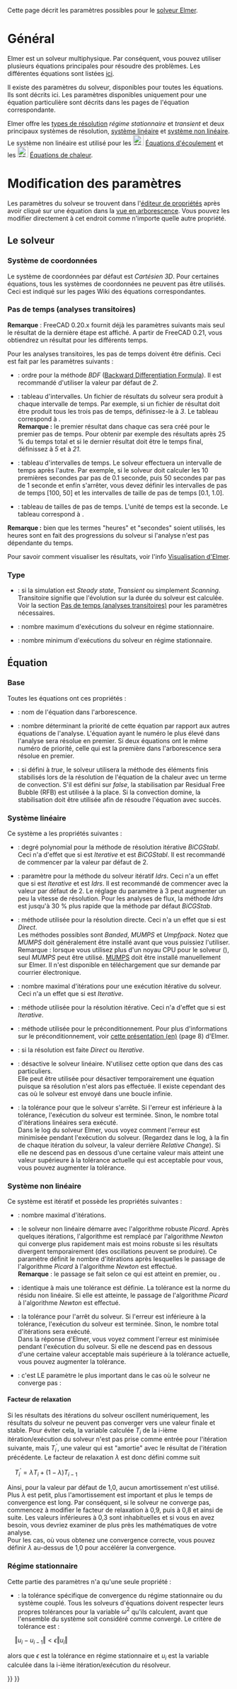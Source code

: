 <languages/>
{{TOCright}}

Cette page décrit les paramètres possibles pour le [[FEM_SolverElmer/fr|solveur Elmer]].

<span id="General"></span>
=Général=

Elmer est un solveur multiphysique. Par conséquent, vous pouvez utiliser plusieurs équations principales pour résoudre des problèmes. Les différentes équations sont listées [[FEM_SolverElmer/fr#A_propos_des_.C3.A9quations|ici]].

Il existe des paramètres du solveur, disponibles pour toutes les équations. Ils sont décrits ici. Les paramètres disponibles uniquement pour une équation particulière sont décrits dans les pages de l'équation correspondante.

Elmer offre les [[#Type|types de résolution]] ''régime stationnaire'' et ''transient'' et deux principaux systèmes de résolution, [[#Syst.C3.A8me_lin.C3.A9aire|système linéaire]] et [[#Syst.C3.A8me_non_lin.C3.A9aire|système non linéaire]]. Le système non linéaire est utilisé pour les [[Image:FEM_EquationFlow.svg|24px]] [[FEM_EquationFlow/fr|Équations d'écoulement]] et les [[Image:FEM_EquationHeat.svg|24px]] [[FEM_EquationHeat/fr|Équations de chaleur]].

<span id="Editing_Settings"></span>
=Modification des paramètres=

Les paramètres du solveur se trouvent dans l'[[Property_editor/fr|éditeur de propriétés]] après avoir cliqué sur une équation dans la [[Tree_view/fr|vue en arborescence]]. Vous pouvez les modifier directement à cet endroit comme n'importe quelle autre propriété.

<span id="Solver"></span>
==Le solveur==

<span id="Coordinate_System"></span>
===Système de coordonnées===

Le système de coordonnées par défaut est ''Cartésien 3D''. Pour certaines équations, tous les systèmes de coordonnées ne peuvent pas être utilisés. Ceci est indiqué sur les pages Wiki des équations correspondantes.

<span id="Timestepping_(transient_analyses)"></span>
===Pas de temps (analyses transitoires)===

'''Remarque''' : FreeCAD 0.20.x fournit déjà les paramètres suivants mais seul le résultat de la dernière étape est affiché. A partir de FreeCAD 0.21, vous obtiendrez un résultat pour les différents temps.

Pour les analyses transitoires, les pas de temps doivent être définis. Ceci est fait par les paramètres suivants :

* {{PropertyData|BDFOrder}} : ordre pour la méthode ''BDF'' ([https://en.wikipedia.org/wiki/Backward_differentiation_formula Backward Differentiation Formula]). Il est recommandé d'utiliser la valeur par défaut de ''2''.
* {{PropertyData|Output Intervals}} : tableau d'intervalles. Un fichier de résultats du solveur sera produit à chaque intervalle de temps. Par exemple, si un fichier de résultat doit être produit tous les trois pas de temps, définissez-le à ''3''. Le tableau correspond à {{PropertyData|Timestep Intervals}}.</br>'''Remarque :''' le premier résultat dans chaque cas sera créé pour le premier pas de temps. Pour obtenir par exemple des résultats après 25 % du temps total et si le dernier résultat doit être le temps final, définissez {{PropertyData|Output Intervals}} à ''5'' et {{PropertyData|Timestep Intervals}} à ''21''. {{Version/fr|0.21}}
* {{PropertyData|Timestep Intervals}} : tableau d'intervalles de temps. Le solveur effectuera un intervalle de temps après l'autre. Par exemple, si le solveur doit calculer les 10 premières secondes par pas de 0.1 seconde, puis 50 secondes par pas de 1 seconde et enfin s'arrêter, vous devez définir les intervalles de pas de temps [100, 50] et les intervalles de taille de pas de temps [0.1, 1.0].
* {{PropertyData|Timestep Sizes}} : tableau de tailles de pas de temps. L'unité de temps est la seconde. Le tableau correspond à {{PropertyData|Timestep Intervals}}.

'''Remarque :''' bien que les termes "heures" et "secondes" soient utilisés, les heures sont en fait des progressions du solveur si l'analyse n'est pas dépendante du temps.

Pour savoir comment visualiser les résultats, voir l'info [[FEM_SolverElmer/fr#Visualisation|Visualisation d'Elmer]].

===Type===

* {{PropertyData|Simulation type}} : si la simulation est ''Steady state'', ''Transient'' ou simplement ''Scanning''. Transitoire signifie que l'évolution sur la durée du solveur est calculée. Voir la section [[#Pas_de_temps_(analyses_transitoires)|Pas de temps (analyses transitoires)]] pour les paramètres nécessaires.
* {{PropertyData|Steady State Max Iterations}} : nombre maximum d'exécutions du solveur en régime stationnaire.
* {{PropertyData|Steady State Min Iterations}} : nombre minimum d'exécutions du solveur en régime stationnaire.

<span id="Equation"></span>
==Équation==

===Base===

Toutes les équations ont ces propriétés :
* {{PropertyData|Label}} : nom de l'équation dans l'arborescence.
* {{PropertyData|Priority}} : nombre déterminant la priorité de cette équation par rapport aux autres équations de l'analyse. L'équation ayant le numéro le plus élevé dans l'analyse sera résolue en premier. Si deux équations ont le même numéro de priorité, celle qui est la première dans l'arborescence sera résolue en premier.
* {{PropertyData|Stabilize}} : si défini à ''true'', le solveur utilisera la méthode des éléments finis stabilisés lors de la résolution de l'équation de la chaleur avec un terme de convection. S'il est défini sur ''false'', la stabilisation par Residual Free Bubble (RFB) est utilisée à la place. Si la convection domine, la stabilisation doit être utilisée afin de résoudre l'équation avec succès.

<span id="Linear_System"></span>
===Système linéaire===

Ce système a les propriétés suivantes :
* {{PropertyData|BiCGstabl Degree}} : degré polynomial pour la méthode de résolution itérative ''BiCGStabl''. Ceci n'a d'effet que si {{PropertyData|Linear Solver Type}} est ''Iterative'' et {{PropertyData|Linear Iterative Method}} est ''BiCGStabl''. Il est recommandé de commencer par la valeur par défaut de 2.
* {{PropertyData|Idrs Parameter}} : paramètre pour la méthode du solveur itératif ''Idrs''. Ceci n'a un effet que si {{PropertyData|Linear Solver Type}} est ''Iterative'' et {{PropertyData|Linear Iterative Method}} est ''Idrs''. Il est recommandé de commencer avec la valeur par défaut de 2. Le réglage du paramètre à 3 peut augmenter un peu la vitesse de résolution. Pour les analyses de flux, la méthode ''Idrs'' est jusqu'à 30&nbsp;% plus rapide que la méthode par défaut ''BiCGStab''.
* {{PropertyData|Linear Direct Method}} : méthode utilisée pour la résolution directe. Ceci n'a un effet que si {{PropertyData|Linear Solver Type}} est ''Direct''.</br>Les méthodes possibles sont ''Banded'', ''MUMPS'' et ''Umpfpack''. Notez que ''MUMPS'' doit généralement être installé avant que vous puissiez l'utiliser.</br>Remarque : lorsque vous utilisez plus d'un noyau CPU pour le solveur ({{Version/fr|0.21}}), seul ''MUMPS'' peut être utilisé. [https://mumps-solver.org/ MUMPS] doit être installé manuellement sur Elmer. Il n'est disponible en téléchargement que sur demande par courrier électronique.
* {{PropertyData|Linear Iterations}} : nombre maximal d'itérations pour une exécution itérative du solveur. Ceci n'a un effet que si {{PropertyData|Linear Solver Type}} est ''Iterative''.
* {{PropertyData|Linear Iterative Method}} : méthode utilisée pour la résolution itérative. Ceci n'a d'effet que si {{PropertyData|Linear Solver Type}} est ''Iterative''.
* {{PropertyData|Linear Preconditioning}} : méthode utilisée pour le préconditionnement. Pour plus d'informations sur le préconditionnement, voir [http://www.nic.funet.fi/index/elmer/slides/ElmerLinearSolvers.pdf cette présentation (en)] (page 8) d'Elmer. 
* {{PropertyData|Linear Solver Type}} : si la résolution est faite ''Direct'' ou ''Iterative''.
* {{PropertyData|Linear System Solver Disabled}} : désactive le solveur linéaire. N'utilisez cette option que dans des cas particuliers.</br>Elle peut être utilisée pour désactiver temporairement une équation puisque sa résolution n'est alors pas effectuée. Il existe cependant des cas où le solveur est envoyé dans une boucle infinie.
* {{PropertyData|Linear Tolerance}} : la tolérance pour que le solveur s'arrête. Si l'erreur est inférieure à la tolérance, l'exécution du solveur est terminée. Sinon, le nombre total d'itérations linéaires {{PropertyData|Linear Iterations}} sera exécuté.</br>Dans le log du solveur Elmer, vous voyez comment l'erreur est minimisée pendant l'exécution du solveur. (Regardez dans le log, à la fin de chaque itération du solveur, la valeur derrière ''Relative Change''). Si elle ne descend pas en dessous d'une certaine valeur mais atteint une valeur supérieure à la tolérance actuelle qui est acceptable pour vous, vous pouvez augmenter la tolérance.

<span id="Nonlinear_System"></span>
===Système non linéaire===

Ce système est itératif et possède les propriétés suivantes :

* {{PropertyData|Nonlinear Iterations}} : nombre maximal d'itérations.

* {{PropertyData|Nonlinear Newton After Iterations}} : le solveur non linéaire démarre avec l'algorithme robuste ''Picard''. Après quelques itérations, l'algorithme est remplacé par l'algorithme ''Newton'' qui converge plus rapidement mais est moins robuste si les résultats divergent temporairement (des oscillations peuvent se produire). Ce paramètre définit le nombre d'itérations après lesquelles le passage de l'algorithme ''Picard'' à l'algorithme ''Newton'' est effectué.</br>'''Remarque''' : le passage se fait selon ce qui est atteint en premier, {{PropertyData|Nonlinear Newton After Iterations}} ou {{PropertyData|Nonlinear Newton After Tolerance}}.
* {{PropertyData|Nonlinear Newton After Tolerance}} : identique à {{PropertyData|Nonlinear Newton After Iterations}} mais une tolérance est définie. La tolérance est la norme du résidu non linéaire. Si elle est atteinte, le passage de l'algorithme ''Picard'' à l'algorithme ''Newton'' est effectué.
* {{PropertyData|Nonlinear Newton After Tolerance}} : la tolérance pour l'arrêt du solveur. Si l'erreur est inférieure à la tolérance, l'exécution du solveur est terminée. Sinon, le nombre total d'itérations {{PropertyData|Nonlinear Iterations}} sera exécuté.</br>Dans la réponse d'Elmer, vous voyez comment l'erreur est minimisée pendant l'exécution du solveur. Si elle ne descend pas en dessous d'une certaine valeur acceptable mais supérieure à la tolérance actuelle, vous pouvez augmenter la tolérance.
* {{PropertyData|Relaxation Factor}} : c'est LE paramètre le plus important dans le cas où le solveur ne converge pas :

<span id="Relaxation_Factor"></span>
====Facteur de relaxation====

Si les résultats des itérations du solveur oscillent numériquement, les résultats du solveur ne peuvent pas converger vers une valeur finale et stable. Pour éviter cela, la variable calculée <math>T_{i}</math> de la i-ième itération/exécution du solveur n'est pas prise comme entrée pour l'itération suivante, mais <math>T_{i}^{'}</math>, une valeur qui est "amortie" avec le résultat de l'itération précédente. Le facteur de relaxation <math>\lambda</math> est donc défini comme suit

<math>\quad
T_{i}^{'} = \lambda T_{i}+\left(1-\lambda\right)T_{i-1}
</math>

Ainsi, pour la valeur par défaut de 1,0, aucun amortissement n'est utilisé. Plus <math>\lambda</math> est petit, plus l'amortissement est important et plus le temps de convergence est long. Par conséquent, si le solveur ne converge pas, commencez à modifier le facteur de relaxation à 0,9, puis à 0,8 et ainsi de suite. Les valeurs inférieures à 0,3 sont inhabituelles et si vous en avez besoin, vous devriez examiner de plus près les mathématiques de votre analyse.</br>Pour les cas, où vous obtenez une convergence correcte, vous pouvez définir <math>\lambda</math> au-dessus de 1,0 pour accélérer la convergence.

<span id="Steady_State"></span>
===Régime stationnaire===

Cette partie des paramètres n'a qu'une seule propriété :
* {{PropertyData|Steady State Tolerance}} : la tolérance spécifique de convergence du régime stationnaire ou du système couplé. Tous les solveurs d'équations doivent respecter leurs propres tolérances pour la variable <math>\omega^2</math> qu'ils calculent, avant que l'ensemble du système soit considéré comme convergé. Le critère de tolérance est :
<math>\quad
\left\Vert u_{i}-u_{i-1}\right\Vert <\epsilon\left\Vert u_{i}\right\Vert 
</math>

alors que <math>\epsilon</math> est la tolérance en régime stationnaire et <math>u_{i}</math> est la variable calculée dans la i-ième itération/exécution du résolveur.


 
{{FEM Tools navi{{#translation:}}}}
{{Userdocnavi{{#translation:}}}}
